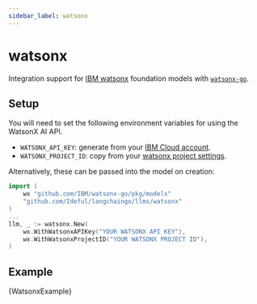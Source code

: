 ```yaml
---
sidebar_label: watsonx
---
```



# watsonx

Integration support for [IBM watsonx](https://www.ibm.com/watsonx) foundation models with [`watsonx-go`](https://github.com/IBM/watsonx-go
).

## Setup

You will need to set the following environment variables for using the WatsonX AI API.

- `WATSONX_API_KEY`: generate from your [IBM Cloud account](https://cloud.ibm.com/iam/apikeys).
- `WATSONX_PROJECT_ID`: copy from your [watsonx project settings](https://dataplatform.cloud.ibm.com/projects/?context=wx).

Alternatively, these can be passed into the model on creation:

```go
import (
	wx "github.com/IBM/watsonx-go/pkg/models"
    "github.com/Ideful/langchaingo/llms/watsonx"
)
...
llm, _ := watsonx.New(
    wx.WithWatsonxAPIKey("YOUR WATSONX API KEY"),
    wx.WithWatsonxProjectID("YOUR WATSONX PROJECT ID"),
)
```

## Example

<CodeBlock language="go">{WatsonxExample}</CodeBlock>

